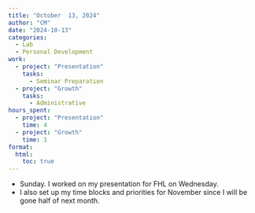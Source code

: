 ```yaml
---
title: "October  13, 2024"
author: "CM"
date: "2024-10-13"
categories:
  - Lab
  - Personal Development
work:
  - project: "Presentation"
    tasks: 
      - Seminar Preparation
  - project: "Growth"
    tasks: 
      - Administrative
hours_spent:
  - project: "Presentation"
    time: 4
  - project: "Growth"
    time: 1
format:
  html:
    toc: true
---
```


- Sunday. I worked on my presentation for FHL on Wednesday. 
- I also set up my time blocks and priorities for November since I will be gone half of next month.